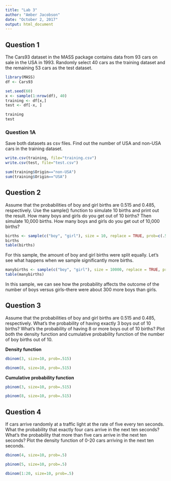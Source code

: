 ```yaml
---
title: "Lab 3"
author: "Amber Jacobson"
date: "October 2, 2017"
output: html_document
---
```


## Question 1 

The Cars93 dataset in the MASS package contains data from 93 cars on sale in the USA in 1993. Randomly select 40 cars as the training dataset and the remaining 53 cars as the test dataset. 

```r
library(MASS)
df <- Cars93

set.seed(60)
x <- sample(1:nrow(df), 40)
training <- df[x,]
test <- df[-x, ]

```

```r
training
test
```

### Question 1A 

Save both datasets as csv files. Find out the number of USA and non-USA cars in the training dataset. 


```r
write.csv(training, file="training.csv")
write.csv(test, file="test.csv")
```


```r
sum(training$Origin=="non-USA")
sum(training$Origin=="USA")
```


## Question 2

Assume that the probabilities of boy and girl births are 0.515 and 0.485, respectively. Use the sample() function to simulate 10 births and print out the result. How many boys and girls do you get out of 10 births? Then simulate 10,000 births. How many boys and girls do you get out of 10,000 births?

```r
births <- sample(c("boy", "girl"), size = 10, replace = TRUE, prob=c(.515, .485))
births
table(births)
```

For this sample, the amount of boy and girl births were split equally. Let's see what happens when we sample significantly more births. 


```r
manybirths <- sample(c("boy", "girl"), size = 10000, replace = TRUE, prob=c(.515, .485))
table(manybirths)
```

In this sample, we can see how the probability affects the outcome of the number of boys versus girls--there were about 300 more boys than girls. 



## Question 3 

Assume that the probabilities of boy and girl births are 0.515 and 0.485, respectively. What’s
the probability of having exactly 3 boys out of 10 births? What’s the probability of having 8 or more boys out of 10 births? Plot both the density function and cumulative probability function of the number of boy births out of 10.

**Density function**
```r
dbinom(3, size=10, prob=.515)

dbinom(8, size=10, prob=.515)
```

**Cumulative probability function**
```r
pbinom(3, size=10, prob=.515)

pbinom(8, size=10, prob=.515)
```


## Question 4

If cars arrive randomly at a traffic light at the rate of five every ten seconds. What the probability that exactly four cars arrive in the next ten seconds? What’s the probability that more than five cars arrive in the next ten seconds? Plot the density function of 0-20 cars arriving in the next ten seconds.

```r
dbinom(4, size=10, prob=.5)
```

```r
pbinom(5, size=10, prob=.5)
```

```r
dbinom(1:20, size=10, prob=.5)
```

